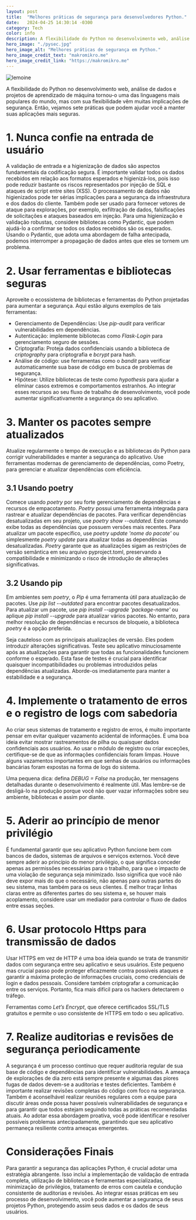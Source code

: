 ```yaml
---
layout: post
title:  "Melhores práticas de segurança para desenvolvedores Python."
date:   2024-04-25 14:30:14 -0300
category: Tech
color: info
description: A flexibilidade do Python no desenvolvimento web, análise de dados e projetos de aprendizado de máquina e suas implicações de segurança.
hero_image: "./pysec.jpg"
hero_image_alt: "Melhores práticas de segurança em Python."
hero_image_credit_text: "makromikro.me"
hero_image_credit_link: "https://makromikro.me"
---
```

![lemoine](./pysec.jpg)

A flexibilidade do Python no desenvolvimento web, análise de dados e projetos de aprendizado de máquina tornou-o uma das linguagens mais populares do mundo, mas com sua flexibilidade vêm muitas implicações de segurança. Então, vejamos sete práticas que podem ajudar você a manter suas aplicações mais seguras.

# 1. Nunca confie na entrada de usuário
A validação de entrada e a higienização de dados são aspectos fundamentais da codificação segura. É importante validar todos os dados recebidos em relação aos formatos esperados e higienizá-los, pois isso pode reduzir bastante os riscos representados por injeção de SQL e ataques de script entre sites (XSS). O processamento de dados não higienizados pode ter sérias implicações para a segurança da infraestrutura e dos dados do cliente. Também pode ser usado para fornecer vetores de ataque para explorações, por exemplo, exfiltração de dados, falsificações de solicitações e ataques baseados em injeção. Para uma higienização e validação robustas, considere bibliotecas como Pydantic, que podem ajudá-lo a confirmar se todos os dados recebidos são os esperados. Usando o Pydantic, que adota uma abordagem de falha antecipada, podemos interromper a propagação de dados antes que eles se tornem um problema.

# 2. Usar ferramentas e bibliotecas seguras
Aproveite o ecossistema de bibliotecas e ferramentas do Python projetadas para aumentar a segurança. Aqui estão alguns exemplos de tais ferramentas:
- Gerenciamento de Dependências: Use *pip-audit* para verificar vulnerabilidades em dependências.
- Autenticação: implemente bibliotecas como *Flask-Login* para gerenciamento seguro de sessões.
- Criptografia: Proteja dados confidenciais usando a biblioteca de *criptography* para criptografia e *bcrypt* para hash.
- Análise de código: use ferramentas como o *bandit* para verificar automaticamente sua base de código em busca de problemas de segurança.
- Hipótese: Utilize bibliotecas de teste como *hypothesis* para ajudar a eliminar casos extremos e comportamentos estranhos. Ao integrar esses recursos ao seu fluxo de trabalho de desenvolvimento, você pode aumentar significativamente a segurança do seu aplicativo.

# 3. Manter os pacotes sempre atualizados
Atualize regularmente o tempo de execução e as bibliotecas do Python para corrigir vulnerabilidades e manter a segurança do aplicativo. Use ferramentas modernas de gerenciamento de dependências, como Poetry, para gerenciar e atualizar dependências com eficiência.
## 3.1 Usando poetry
Comece usando *poetry* por seu forte gerenciamento de dependências e recursos de empacotamento. *Poetry* possui uma ferramenta integrada para rastrear e atualizar dependências de pacotes. Para verificar dependências desatualizadas em seu projeto, use *poetry show --outdated*. Este comando exibe todas as dependências que possuem versões mais recentes. Para atualizar um pacote específico, use *poetry update 'nome do pacote'* ou simplesmente *poetry update* para atualizar todas as dependências desatualizadas. *Poetry* garante que as atualizações sigam as restrições de versão semântica em seu arquivo pyproject.toml, preservando a compatibilidade e minimizando o risco de introdução de alterações significativas.
## 3.2 Usando pip
Em ambientes sem *poetry*, o *Pip* é uma ferramenta útil para atualização de pacotes. Use *pip list --outdated* para encontrar pacotes desatualizados. Para atualizar um pacote, use *pip install --upgrade 'package-name'* ou aplique *pip install --upgrade* para atualizar vários pacotes. No entanto, para melhor resolução de dependências e recursos de bloqueio, a biblioteca *poetry* é a opção preferida.

Seja cauteloso com as principais atualizações de versão. Eles podem introduzir alterações significativas. Teste seu aplicativo minuciosamente após as atualizações para garantir que todas as funcionalidades funcionem conforme o esperado. Esta fase de testes é crucial para identificar quaisquer incompatibilidades ou problemas introduzidos pelas dependências atualizadas. Aborde-os imediatamente para manter a estabilidade e a segurança.

# 4. Implemente o tratamento de erros e o registro de logs com sabedoria
Ao criar seus sistemas de tratamento e registro de erros, é muito importante pensar em evitar qualquer vazamento acidental de informações. É uma boa ideia evitar mostrar rastreamentos de pilha ou quaisquer dados confidenciais aos usuários. Ao usar o módulo de registro ou criar exceções, certifique-se de que as informações confidenciais foram limpas. Houve alguns vazamentos importantes em que senhas de usuários ou informações bancárias foram expostas na forma de logs do sistema.

Uma pequena dica: defina *DEBUG = False* na produção, ter mensagens detalhadas durante o desenvolvimento é realmente útil. Mas lembre-se de desligá-lo na produção porque você não quer vazar informações sobre seu ambiente, bibliotecas e assim por diante.

# 5. Aderir ao princípio de menor privilégio
É fundamental garantir que seu aplicativo Python funcione bem com bancos de dados, sistemas de arquivos e serviços externos. Você deve sempre aderir ao princípio do menor privilégio, o que significa conceder apenas as permissões necessárias para o trabalho, para que o impacto de uma violação de segurança seja minimizado. Isso significa que você não deve expor mais do que o necessário, não apenas para outras partes do seu sistema, mas também para os seus clientes. É melhor traçar linhas claras entre as diferentes partes do seu sistema e, se houver mais acoplamento, considere usar um mediador para controlar o fluxo de dados entre essas seções.

# 6. Usar protocolo Https para transmissão de dados
Usar HTTPS em vez de HTTP é uma boa ideia quando se trata de transmitir dados com segurança entre seu aplicativo e seus usuários. Este pequeno mas crucial passo pode proteger eficazmente contra possíveis ataques e garantir a máxima proteção de informações cruciais, como credenciais de login e dados pessoais. Considere também criptografar a comunicação entre os serviços. Portanto, fica mais difícil para os hackers detectarem o tráfego.

Ferramentas como *Let’s Encrypt*, que oferece certificados SSL/TLS gratuitos e permite o uso consistente de HTTPS em todo o seu aplicativo.
# 7. Realize auditorias e revisões de segurança periodicamente
A segurança é um processo contínuo que requer auditoria regular de sua base de código e dependências para identificar vulnerabilidades. A ameaça de explorações de dia zero está sempre presente e algumas das piores fugas de dados devem-se a auditorias e testes deficientes. Também é importante realizar revisões completas do código com foco na segurança. Também é aconselhável realizar reuniões regulares com a equipe para discutir áreas onde possa haver possíveis vulnerabilidades de segurança e para garantir que todos estejam seguindo todas as práticas recomendadas atuais. Ao adotar essa abordagem proativa, você pode identificar e resolver possíveis problemas antecipadamente, garantindo que seu aplicativo permaneça resiliente contra ameaças emergentes.

# Considerações Finais
Para garantir a segurança das aplicações Python, é crucial adotar uma estratégia abrangente. Isso inclui a implementação de validação de entrada completa, utilização de bibliotecas e ferramentas especializadas, minimização de privilégios, tratamento de erros com cautela e condução consistente de auditorias e revisões. Ao integrar essas práticas em seu processo de desenvolvimento, você pode aumentar a segurança de seus projetos Python, protegendo assim seus dados e os dados de seus usuários.
